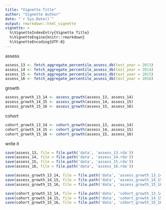 ```yaml
---
title: "Vignette Title"
author: "Vignette Author"
date: "`r Sys.Date()`"
output: rmarkdown::html_vignette
vignette: >
  %\VignetteIndexEntry{Vignette Title}
  %\VignetteEngine{knitr::rmarkdown}
  %\VignetteEncoding{UTF-8}
---
```


assess
```r

assess_13 <- fetch_aggregate_percentile_assess_db(test_year = 2013)
assess_14 <- fetch_aggregate_percentile_assess_db(test_year = 2014)
assess_15 <- fetch_aggregate_percentile_assess_db(test_year = 2015)
assess_16 <- fetch_aggregate_percentile_assess_db(test_year = 2016)

```

growth

```r

assess_growth_13_14 <- assess_growth(assess_13, assess_14)
assess_growth_14_15 <- assess_growth(assess_14, assess_15)
assess_growth_15_16 <- assess_growth(assess_15, assess_16)

```

cohort

```r

cohort_growth_13_14 <- cohort_growth(assess_13, assess_14)
cohort_growth_14_15 <- cohort_growth(assess_14, assess_15)
cohort_growth_15_16 <- cohort_growth(assess_15, assess_16)

```


write it

```r

save(assess_13, file = file.path('data', 'assess_13.rda'))
save(assess_14, file = file.path('data', 'assess_14.rda'))
save(assess_15, file = file.path('data', 'assess_15.rda'))
save(assess_16, file = file.path('data', 'assess_16.rda'))

save(assess_growth_13_14, file = file.path('data', 'assess_growth_13_14.rda'))
save(assess_growth_14_15, file = file.path('data', 'assess_growth_14_15.rda'))
save(assess_growth_15_16, file = file.path('data', 'assess_growth_15_16.rda'))

save(cohort_growth_13_14, file = file.path('data', 'cohort_growth_13_14.rda'))
save(cohort_growth_14_15, file = file.path('data', 'cohort_growth_14_15.rda'))
save(cohort_growth_15_16, file = file.path('data', 'cohort_growth_15_16.rda'))

```

